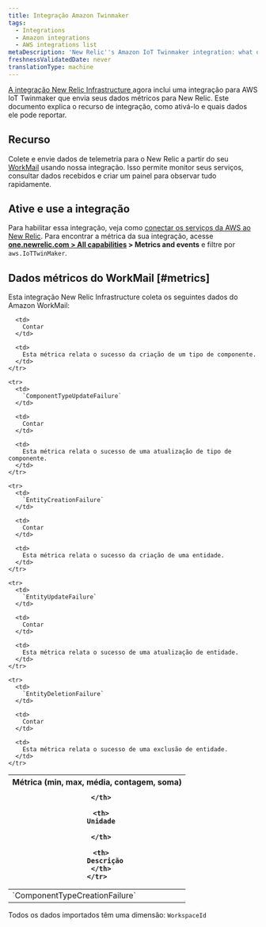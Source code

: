 ```yaml
---
title: Integração Amazon Twinmaker
tags:
  - Integrations
  - Amazon integrations
  - AWS integrations list
metaDescription: 'New Relic''s Amazon IoT Twinmaker integration: what data it reports and how to enable it.'
freshnessValidatedDate: never
translationType: machine
---
```


[A integração New Relic Infrastructure ](/docs/infrastructure/integrations-getting-started/getting-started/introduction-infrastructure-integrations)agora inclui uma integração para AWS IoT Twinmaker que envia seus dados métricos para New Relic. Este documento explica o recurso de integração, como ativá-lo e quais dados ele pode reportar.

## Recurso

Colete e envie dados de telemetria para o New Relic a partir do seu [WorkMail](https://aws.amazon.com/iot-twinmaker/) usando nossa integração. Isso permite monitor seus serviços, consultar dados recebidos e criar um painel para observar tudo rapidamente.

## Ative e use a integração

Para habilitar essa integração, veja como [conectar os serviços da AWS ao New Relic](/docs/infrastructure/amazon-integrations/connect/aws-metric-stream-setup/). Para encontrar a métrica da sua integração, acesse <DoNotTranslate>**[one.newrelic.com > All capabilities](https://one.newrelic.com/all-capabilities) > Metrics and events**</DoNotTranslate> e filtre por `aws.IoTTwinMaker`.

## Dados métricos do WorkMail [#metrics]

Esta integração New Relic Infrastructure coleta os seguintes dados do Amazon WorkMail:

<table>
  <thead>
    <tr>
      <th style={{ width: "200px" }}>
        Métrica (min, max, média, contagem, soma)  

      </th>

      <th>
        Unidade  

      </th>

      <th>
        Descrição
      </th>
    </tr>
  </thead>

  <tbody>
    <tr>
      <td>
        `ComponentTypeCreationFailure`
      </td>

      <td>
        Contar
      </td>

      <td>
        Esta métrica relata o sucesso da criação de um tipo de componente.
      </td>
    </tr>

    <tr>
      <td>
        `ComponentTypeUpdateFailure`
      </td>

      <td>
        Contar
      </td>

      <td>
        Esta métrica relata o sucesso de uma atualização de tipo de componente.
      </td>
    </tr>

    <tr>
      <td>
        `EntityCreationFailure`
      </td>

      <td>
        Contar
      </td>

      <td>
        Esta métrica relata o sucesso da criação de uma entidade.
      </td>
    </tr>

    <tr>
      <td>
        `EntityUpdateFailure`
      </td>

      <td>
        Contar
      </td>

      <td>
        Esta métrica relata o sucesso de uma atualização de entidade.
      </td>
    </tr>

    <tr>
      <td>
        `EntityDeletionFailure`
      </td>

      <td>
        Contar
      </td>

      <td>
        Esta métrica relata o sucesso de uma exclusão de entidade.
      </td>
    </tr>
  </tbody>
</table>

Todos os dados importados têm uma dimensão: `WorkspaceId`